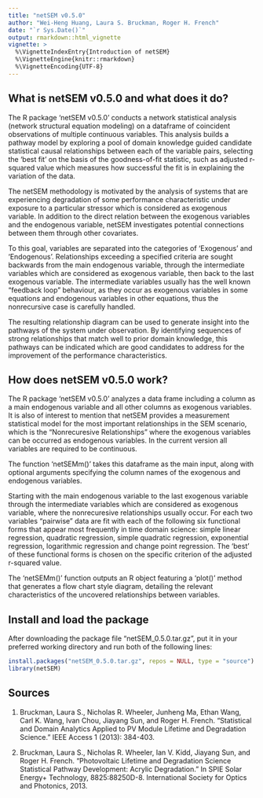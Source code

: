 ---
title: "netSEM v0.5.0"
author: "Wei-Heng Huang, Laura S. Bruckman, Roger H. French"
date: "`r Sys.Date()`"
output: rmarkdown::html_vignette
vignette: >
  %\VignetteIndexEntry{Introduction of netSEM}
  %\VignetteEngine{knitr::rmarkdown}
  %\VignetteEncoding{UTF-8}
---

What is netSEM v0.5.0 and what does it do?
---------------------------

The R package 'netSEM v0.5.0' conducts a network statistical analysis (network structural equation modeling) on a dataframe of coincident observations of multiple continuous variables.  This analysis builds a pathway model by exploring a pool of domain knowledge guided candidate statistical causal relationships between each of the variable pairs, selecting the 'best fit' on the basis of the goodness-of-fit statistic, such as adjusted r-squared value which measures how successful the fit is in explaining the variation of the data.

The netSEM methodology is motivated by the analysis of systems that are experiencing degradation of some performance characteristic under exposure to a particular stressor which is considered as exogenous variable.  In addition to the direct relation between the exogenous variables and the endogenous variable, netSEM investigates potential connections between them through other covariates.

To this goal, variables are separated into the categories of 'Exogenous' and 'Endogenous'.  Relationships exceeding a specified criteria are sought backwards from the main endogenous variable, through the intermediate variables which are considered as exogenous variable, then back to the last exogenous variable. The intermediate variables usually has the well known "feedback loop" behaviour, as they occur as exogenous variables in some equations and endogenous variables in other equations, thus the nonrecursive case is carefully handled.

The resulting relationship diagram can be used to generate insight into the pathways of the system under observation.  By identifying sequences of strong relationships that match well to prior domain knowledge, this pathways can be indicated which are good candidates to address for the improvement of the performance characteristics.


How does netSEM v0.5.0 work?
---------------------------

The R package 'netSEM v0.5.0' analyzes a data frame including a column as a main endogenous variable and all other columns as exogenous variables. It is also of interest to mention that netSEM provides a measurement statistical model for the most important relationships in the SEM scenario, which is the "Nonrecuresive Relationships" where the exogenous variables can be occurred as endogenous variables.  In the current version all variables are required to be continuous.

The function 'netSEMm()' takes this dataframe as the main input, along with optional arguments specifying the column names of the exogenous and endogenous variables.

Starting with the main endogenous variable to the last exogenous variable through the intermediate variables which are considered as exogenous variable, where the nonrecuresive relationships usually occur. For each two variables "pairwise" data are fit with each of the following six functional forms that appear most frequently in time domain science: simple linear regression, quadratic regression, simple quadratic regression, exponential regression, logarithmic regression and change point regression.  The 'best' of these functional forms is chosen on the specific criterion of the adjusted r-squared value.

The 'netSEMm()' function outputs an R object featuring a 'plot()' method that generates a flow chart style diagram, detailing the relevant characteristics of the uncovered relationships between variables.


Install and load the package
--------------------------

After downloading the package file "netSEM_0.5.0.tar.gz", put it in your preferred working directory and run both of the following lines:
```{r, eval=FALSE}
install.packages("netSEM_0.5.0.tar.gz", repos = NULL, type = "source")
library(netSEM)
```





Sources
------------
1. Bruckman, Laura S., Nicholas R. Wheeler, Junheng Ma, Ethan Wang, Carl K. Wang, Ivan Chou, Jiayang Sun, and Roger H. French. "Statistical and Domain Analytics Applied to PV Module Lifetime and Degradation Science." IEEE Access 1 (2013): 384-403.       

2. Bruckman, Laura S., Nicholas R. Wheeler, Ian V. Kidd, Jiayang Sun, and Roger H. French. "Photovoltaic Lifetime and Degradation Science Statistical Pathway Development: Acrylic Degradation." In SPIE Solar Energy+ Technology, 8825:88250D-8. International Society for Optics and Photonics, 2013.


